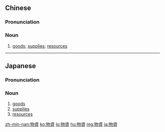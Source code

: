 {{also|物资}}
==Chinese==
{{zh-forms|s=物资}}

===Pronunciation===
{{zh-pron
|m=wùzī
|c=mat6 zi1
|mn=qz:bu̍t-chir/tw,xm,zz:bu̍t-chu
|cat=n
}}

===Noun===
{{zh-noun}}

# [[goods]]; [[supplies]]; [[resources]]

----

==Japanese==
{{ja-kanjitab|ぶつ|し|k1=ぶっ|yomi=on}}

===Pronunciation===
{{ja-pron|ぶっし|y=on}}

===Noun===
{{ja-noun|ぶっし}}

# [[goods]]
# [[supplies]]
# [[resources]]

[[zh-min-nan:物資]]
[[ko:物資]]
[[lo:物資]]
[[hu:物資]]
[[mg:物資]]
[[ja:物資]]